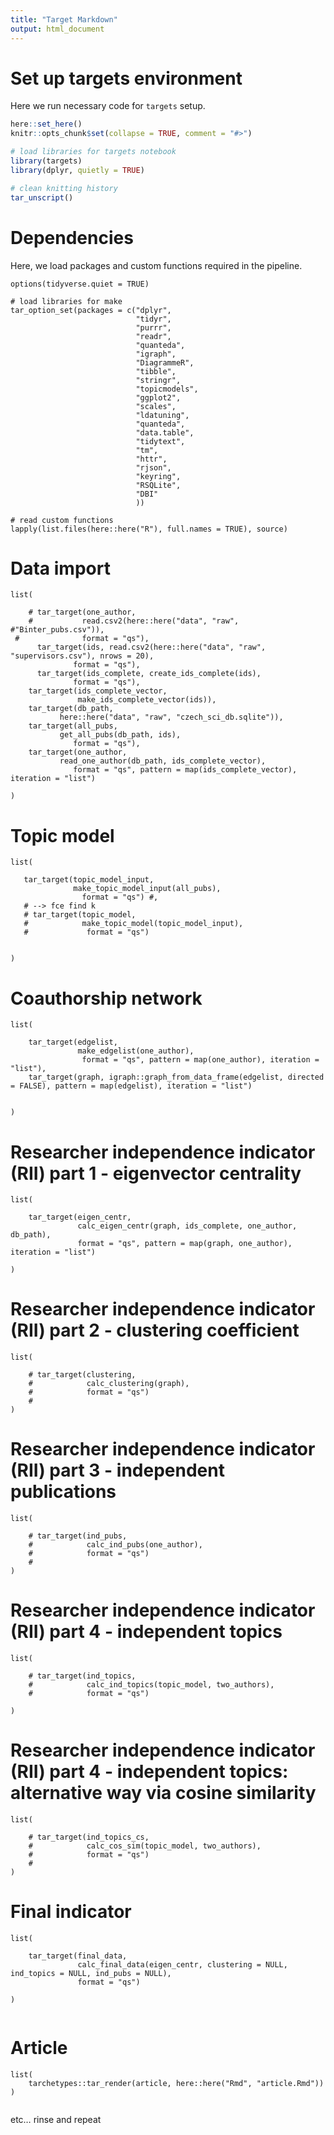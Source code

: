 ```yaml
---
title: "Target Markdown"
output: html_document
---
```


# Set up targets environment

Here we run necessary code for `targets` setup.

```r
here::set_here()
knitr::opts_chunk$set(collapse = TRUE, comment = "#>")

# load libraries for targets notebook
library(targets)
library(dplyr, quietly = TRUE)

# clean knitting history
tar_unscript()
```

# Dependencies

Here, we load packages and custom functions required in the pipeline.

```targets
options(tidyverse.quiet = TRUE)

# load libraries for make
tar_option_set(packages = c("dplyr",
                            "tidyr",
                            "purrr",
                            "readr",
                            "quanteda",
                            "igraph",
                            "DiagrammeR",
                            "tibble",
                            "stringr",
                            "topicmodels",
                            "ggplot2",
                            "scales",
                            "ldatuning",
                            "quanteda",
                            "data.table",
                            "tidytext",
                            "tm",
                            "httr",
                            "rjson",
                            "keyring",
                            "RSQLite",
                            "DBI"
                            ))

# read custom functions
lapply(list.files(here::here("R"), full.names = TRUE), source)
```

# Data import

```targets
list(
    
    # tar_target(one_author,
    #           read.csv2(here::here("data", "raw",    #"Binter_pubs.csv")),
 #              format = "qs"),
      tar_target(ids, read.csv2(here::here("data", "raw", "supervisors.csv"), nrows = 20),
              format = "qs"),
      tar_target(ids_complete, create_ids_complete(ids),
              format = "qs"),
    tar_target(ids_complete_vector,
               make_ids_complete_vector(ids)),
    tar_target(db_path,
           here::here("data", "raw", "czech_sci_db.sqlite")),
    tar_target(all_pubs,
           get_all_pubs(db_path, ids), 
              format = "qs"),
    tar_target(one_author,
           read_one_author(db_path, ids_complete_vector), 
              format = "qs", pattern = map(ids_complete_vector), iteration = "list")
    
)
```

# Topic model

```targets
list(
    
   tar_target(topic_model_input,
              make_topic_model_input(all_pubs),
                format = "qs") #,
   # --> fce find k 
   # tar_target(topic_model,
   #            make_topic_model(topic_model_input),
   #             format = "qs")

    
)
```

# Coauthorship network

```targets

list(
    
    tar_target(edgelist,
               make_edgelist(one_author),
                format = "qs", pattern = map(one_author), iteration = "list"),
    tar_target(graph, igraph::graph_from_data_frame(edgelist, directed = FALSE), pattern = map(edgelist), iteration = "list")
    
    
)

```

# Researcher independence indicator (RII) part 1 - eigenvector centrality

```targets

list(
    
    tar_target(eigen_centr,
               calc_eigen_centr(graph, ids_complete, one_author, db_path),
               format = "qs", pattern = map(graph, one_author), iteration = "list")
    
)

```

# Researcher independence indicator (RII) part 2 - clustering coefficient

```targets

list(
    
    # tar_target(clustering,
    #            calc_clustering(graph), 
    #            format = "qs")
    # 
)

```

# Researcher independence indicator (RII) part 3 - independent publications

```targets

list(
    
    # tar_target(ind_pubs,
    #            calc_ind_pubs(one_author), 
    #            format = "qs")
    # 
)

```

# Researcher independence indicator (RII) part 4 - independent topics

```targets

list(
    
    # tar_target(ind_topics,
    #            calc_ind_topics(topic_model, two_authors), 
    #            format = "qs")
    
)

```

# Researcher independence indicator (RII) part 4 - independent topics: alternative way via cosine similarity

```targets

list(
    
    # tar_target(ind_topics_cs,
    #            calc_cos_sim(topic_model, two_authors), 
    #            format = "qs")
    # 
)

```

# Final indicator

```targets

list(
    
    tar_target(final_data,
               calc_final_data(eigen_centr, clustering = NULL, ind_topics = NULL, ind_pubs = NULL),
               format = "qs")
    
)


```
# Article

```targets
list(
    tarchetypes::tar_render(article, here::here("Rmd", "article.Rmd"))
)


```

etc... rinse and repeat
